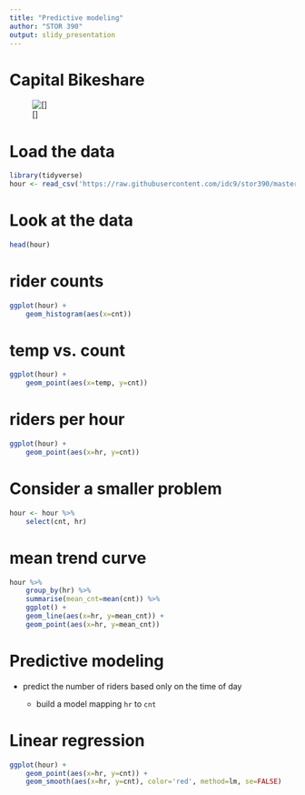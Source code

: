 ```yaml
---
title: "Predictive modeling"
author: "STOR 390"
output: slidy_presentation
---
```



# Capital Bikeshare

![[]](http://www.freetoursbyfoot.com/wp-content/uploads/2014/04/article_2010_1012_capitalbikeshare.jpg)

# Load the data
```r
library(tidyverse)
hour <- read_csv('https://raw.githubusercontent.com/idc9/stor390/master/data/bikes_2011.csv')
```




# Look at the data

```r
head(hour)
```


# rider counts
```r
ggplot(hour) +
    geom_histogram(aes(x=cnt))
```


# temp vs. count
```r
ggplot(hour) +
    geom_point(aes(x=temp, y=cnt))
```


# riders per hour

```r
ggplot(hour) +
    geom_point(aes(x=hr, y=cnt))
```


# Consider a smaller problem

```r
hour <- hour %>% 
    select(cnt, hr)
```





# mean trend curve
```r
hour %>% 
    group_by(hr) %>% 
    summarise(mean_cnt=mean(cnt)) %>% 
    ggplot() +
    geom_line(aes(x=hr, y=mean_cnt)) +
    geom_point(aes(x=hr, y=mean_cnt))
```




# Predictive modeling

- predict the number of riders based only on the time of day 

    - build a model mapping `hr` to `cnt`

# Linear regression

```r
ggplot(hour) +
    geom_point(aes(x=hr, y=cnt)) +
    geom_smooth(aes(x=hr, y=cnt), color='red', method=lm, se=FALSE)
```


